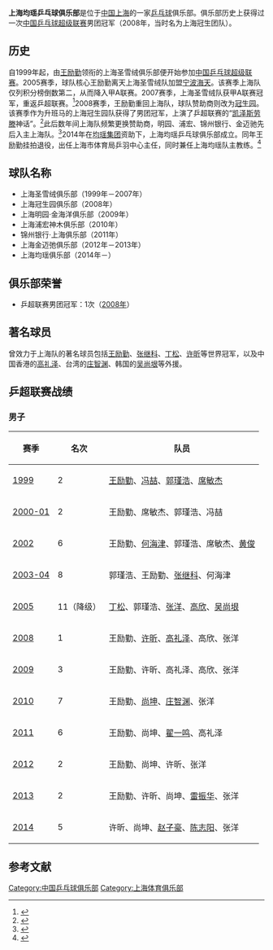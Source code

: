 '''上海均瑶乒乓球俱乐部'''是位于[[中国|中国]][[上海|上海]]的一家[[乒乓球|乒乓球]]俱乐部。俱乐部历史上获得过一次[[中国乒乓球超级联赛|中国乒乓球超级联赛]]男团冠军（2008年，当时名为上海冠生团队）。

== 历史 ==
自1999年起，由[[王励勤|王励勤]]领衔的上海圣雪绒俱乐部便开始参加[[中国乒乓球超级联赛|中国乒乓球超级联赛]]。2005赛季，球队核心王励勤离天上海圣雪绒队加盟[[宁波海天|宁波海天]]。该赛季上海队仅列积分榜倒数第二，从而降入甲A联赛。2007赛季，上海圣雪绒队获甲A联赛冠军，重返乒超联赛。<ref>{{cite web|url=http://sports.qq.com/a/20070916/000373.htm|title=上海圣雪绒乒甲头名返中超 盼王励勤“回家”|date=2007-09-16|accessdate=2015-01-08|archive-date=2011-08-31|archive-url=https://web.archive.org/web/20110831073538/http://sports.qq.com/a/20070916/000373.htm|dead-url=no}}</ref>2008赛季，王励勤重回上海队，球队赞助商则改为[[冠生园|冠生园]]。该赛季作为升班马的上海冠生园队获得了男团冠军，上演了乒超联赛的“[[凯泽斯劳滕|凯泽斯劳滕]]神话”。<ref>{{cite web|url=http://sports.sohu.com/20090823/n266165741.shtml|title=历届冠军：宁波两度登顶 上海演卡泽斯劳滕神话|date=2009-08-23|publisher=搜狐体育|accessdate=2015-01-08|archive-date=2019-08-02|archive-url=https://web.archive.org/web/20190802121320/http://sports.sohu.com/20090823/n266165741.shtml|dead-url=no}}</ref>此后数年间上海队频繁更换赞助商，明园、浦宏、锦州银行、金迈驰先后入主上海队。<ref>{{cite web|url=http://news.hexun.com/2014-08-04/167245860.html|title=乒超联赛，“裸奔”的感觉好吗？|date=2014-08-04|publisher=和讯网|access-date=2015-01-08|archive-url=https://web.archive.org/web/20160304220912/http://news.hexun.com/2014-08-04/167245860.html|archive-date=2016-03-04|dead-url=yes}}</ref>2014年在[[均瑶集团|均瑶集团]]资助下，上海均瑶乒乓球俱乐部成立。同年王励勤挂拍退役，出任上海市体育局乒羽中心主任，同时兼任上海均瑶队主教练。<ref>{{cite web|url=http://sh.xinhuanet.com/2014-05/20/c_133348327.htm|title=王励勤挂帅许昕领衔 上海均瑶乒乓球俱乐部开启新时代|date=2014-05-20|publisher=新华网|deadurl=yes|archiveurl=https://web.archive.org/web/20140709204946/http://sh.xinhuanet.com/2014-05/20/c_133348327.htm|archivedate=2014-07-09|accessdate=2015-01-08}}</ref>

== 球队名称 ==
* 上海圣雪绒俱乐部（1999年－2007年）
* 上海冠生园俱乐部（2008年）
* 上海明园·金海洋俱乐部（2009年）
* 上海浦宏神木俱乐部（2010年）
* 锦州银行·上海俱乐部（2011年）
* 上海金迈弛俱乐部（2012年－2013年）
* 上海均瑶俱乐部（2014年－）

== 俱乐部荣誉 ==
* 乒超联赛男团冠军：1次（[[2008年中国乒乓球超级联赛|2008年]]）

== 著名球员 ==
曾效力于上海队的著名球员包括[[王励勤|王励勤]]、[[张继科|张继科]]、[[丁松|丁松]]、[[许昕|许昕]]等世界冠军，以及中国香港的[[高礼泽|高礼泽]]、台湾的[[庄智渊|庄智渊]]、韩国的[[吴尚垠|吴尚垠]]等外援。

== 乒超联赛战绩 ==
=== 男子 ===
{| class="wikitable"
|-
! 赛季 !! 名次 !! 队员
|-
| [[1999年中国乒乓球超级联赛|1999]] || 2 || [[王励勤|王励勤]]、[[冯喆_(乒乓球运动员)|冯喆]]、[[郭瑾浩|郭瑾浩]]、[[席敏杰|席敏杰]]
|-
| [[2000-2001年中国乒乓球超级联赛|2000-01]] || 2 || 王励勤、席敏杰、郭瑾浩、冯喆
|-
| [[2002年中国乒乓球超级联赛|2002]] || 6 || 王励勤、[[何海津|何海津]]、郭瑾浩、席敏杰、[[黄俊_(乒乓球运动员)|黄俊]]
|-
| [[2003-2004年中国乒乓球超级联赛|2003-04]] || 8 || 郭瑾浩、王励勤、[[张继科|张继科]]、何海津
|-
| [[2005年中国乒乓球超级联赛|2005]] || 11（降级） || [[丁松|丁松]]、郭瑾浩、[[张洋_(乒乓球运动员)|张洋]]、[[高欣_(乒乓球运动员)|高欣]]、[[吴尚垠|吴尚垠]]
|-
| [[2008年中国乒乓球超级联赛|2008]] || 1 || 王励勤、[[许昕|许昕]]、[[高礼泽|高礼泽]]、高欣、张洋
|-
| [[2009年中国乒乓球超级联赛|2009]] || 3 || 王励勤、许昕、高礼泽、高欣、张洋
|-
| [[2010年中国乒乓球超级联赛|2010]] || 7 || 王励勤、[[尚坤|尚坤]]、[[庄智渊|庄智渊]]、张洋
|-
| [[2011年中国乒乓球超级联赛|2011]] || 6 || 王励勤、尚坤、[[翟一鸣|翟一鸣]]、高礼泽
|-
| [[2012年中国乒乓球超级联赛|2012]] || 2 || 王励勤、尚坤、许昕、张洋
|-
| [[2013年中国乒乓球超级联赛|2013]] || 2 || 王励勤、许昕、尚坤、[[雷振华|雷振华]]、张洋
|-
| [[2014年中国乒乓球超级联赛|2014]] || 5 || 许昕、尚坤、[[赵子豪|赵子豪]]、[[陈志阳|陈志阳]]、张洋
|}

== 参考文献 ==
{{reflist}}

{{中国乒乓球超级联赛男子团体冠军}}

[[Category:中国乒乓球俱乐部|Category:中国乒乓球俱乐部]]
[[Category:上海体育俱乐部|Category:上海体育俱乐部]]